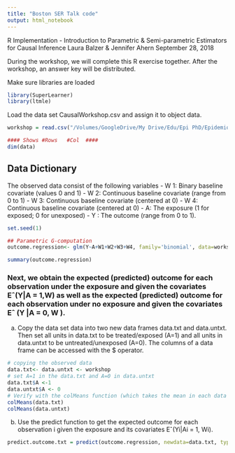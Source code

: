 ```yaml
---
title: "Boston SER Talk code"
output: html_notebook
---
```

R Implementation -
Introduction to Parametric & Semi-parametric Estimators for Causal Inference
Laura Balzer & Jennifer Ahern September 28, 2018


During the workshop, we will complete this R exercise together. After the workshop, an answer key will be distributed.


Make sure libraries are loaded
```r
library(SuperLearner)
library(ltmle)


```

Load the data set CausalWorkshop.csv and assign it to object data.
```r
workshop = read.csv("/Volumes/GoogleDrive/My Drive/Edu/Epi PhD/Epidemiology/Talks Conferences and Seminars/SER/Boston 2018/DAT/CausalWorkshop.csv")
```

```r
#### Shows #Rows   #Col  ####
dim(data)
```

## Data Dictionary 
The observed data consist of the following variables
- W 1: Binary baseline covariate (values 0 and 1)
- W 2: Continuous baseline covariate (range from 0 to 1) - W 3: Continuous baseline covariate (centered at 0)
- W 4: Continuous baseline covariate (centered at 0)
- A: The exposure (1 for exposed; 0 for unexposed)
- Y : The outcome (range from 0 to 1).

```r
set.seed(1)
```

```r
## Parametric G-computation
outcome.regression<- glm(Y~A+W1+W2+W3+W4, family='binomial', data=workshop)

summary(outcome.regression)
```

### Next, we obtain the expected (predicted) outcome for each observation under the exposure and given the covariates Eˆ(Y|A = 1,W) as well as the expected (predicted) outcome for each observation under no exposure and given the covariates Eˆ (Y |A = 0, W ).

(a) Copy the data set data into two new data frames data.txt and data.untxt. Then set all units in data.txt to be treated/exposed (A=1) and all units in data.untxt to be untreated/unexposed (A=0). The columns of a data frame can be accessed with the $ operator.

```r
# copying the observed data
data.txt<- data.untxt <- workshop
# set A=1 in the data.txt and A=0 in data.untxt
data.txt$A <-1
data.untxt$A <- 0
# Verify with the colMeans function (which takes the mean in each data column)
colMeans(data.txt)
colMeans(data.untxt)
```

(b) Use the predict function to get the expected outcome for each observation i given the exposure and its covariates Eˆ(Yi|Ai = 1, Wi).

```r
predict.outcome.txt = predict(outcome.regression, newdata=data.txt, type='response')

```


